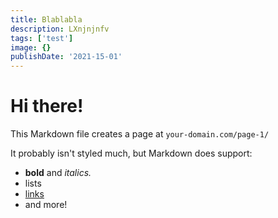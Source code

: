 ```yaml
---
title: Blablabla
description: LXnjnjnfv
tags: ['test']
image: {}
publishDate: '2021-15-01'
---
```


# Hi there!

This Markdown file creates a page at `your-domain.com/page-1/`

It probably isn't styled much, but Markdown does support:

- **bold** and _italics._
- lists
- [links](https://astro.build)
- and more!
